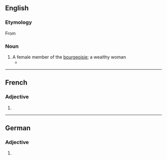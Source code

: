 ==English==

===Etymology===
From {{etyl|fr|en}} {{m|fr|bourgeoise}}

===Noun===
{{en-noun}}

# A female member of the [[bourgeoisie]]; a wealthy woman
#* {{quote-journal|date=July 10, 2007|author=Richard Eder|title=Some Are Merely Different. Then There Are the French.|work=New York Times|url=http://www.nytimes.com/2007/07/10/books/10eder.html
|passage=She is a right-wing '''bourgeoise'''; he is on the left.}}

----

==French==

===Adjective===
{{fr-adj-form}}

# {{feminine singular of|bourgeois|lang=fr}}

----

==German==

===Adjective===
{{head|de|adjective form}}

# {{de-inflected form of|bourgeois}}